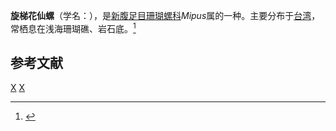 {{Speciesbox
| taxon = Mipus gyratus
| binomial_authority = (Hinds, 1844)
}}
'''旋梯花仙螺'''（学名：''{{lang|la|Mipus gyratus}}''），是[[新腹足目|新腹足目]][[珊瑚螺科|珊瑚螺科]]''Mipus''属的一种。主要分布于[[台湾|台湾]]，常栖息在浅海珊瑚礁、岩石底。<ref>{{cite web|url=http://shell.sinica.edu.tw/chinese/shellbase_detail.php?science_no=957|title=国际贝库：旋梯花仙螺|publisher=台湾贝类资料库|accessdate=2009-08-11|archive-date=2016-03-04|archive-url=https://web.archive.org/web/20160304193500/http://shell.sinica.edu.tw/chinese/shellbase_detail.php?science_no=957|dead-url=no}}</ref>

== 参考文献 ==
{{reflist}}
{{Taxonbar|from=Q1056133}}

[[Category:珊瑚螺科|X]]
[[Category:_1844年描述的动物|X]]